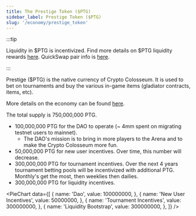```yaml
---
title: The Prestige Token ($PTG)
sidebar_label: Prestige Token ($PTG)
slug: '/economy/prestige_token'
---
```


:::tip

Liquidity in $PTG is incentivized. Find more details on $PTG liquidity rewards [here](/economy/liquidity_mining). QuickSwap pair info is [here](https://info.quickswap.exchange/pair/0xEc78d09aFBee1Ee3a8D3446aD0D5600d62C21eB3).

:::

Prestige ($PTG) is the native currency of Crypto Colosseum. It is used to bet on tournaments and buy the various in-game items (gladiator contracts, items, etc). 

More details on the economy can be found [here](/economy).

The total supply is 750,000,000 PTG.
* 100,000,000 PTG for the DAO to operate (~ 4mm spent on migrating testnet users to mainnet).
    * The DAO's mission is to bring in more players to the Arena and to make the Crypto Colosseum more fun.
* 50,000,000 PTG for new user incentives. Over time, this number will decrease.
* 300,000,000 PTG for tournament incentives. Over the next 4 years tournament betting pools will be incentivized with additional PTG. Monthly's get the most, then weeklies then dailies.
* 300,000,000 PTG for liquidity incentives.

<PieChart data={[
    {
        name: 'Dao',
        value: 100000000,
    },
    {
        name: 'New User Incentives',
        value: 50000000,
    },
    {
        name: 'Tournament Incentives',
        value: 300000000,
    },
    {
        name: 'Liquidity Bootstrap',
        value: 300000000,
    },
]} />
